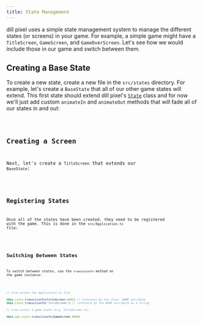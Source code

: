 ```yaml
---
title: State Management
---
```




dill pixel uses a simple state management system to manage the different states (or screens)
in your game. For example, a simple game might have a `TitleScreen`, `GameScreen`, and `GameOverScreen`.
Let's see how we would include those in our game and switch between them.

## Creating a Base State

To create a new state, create a new file in the `src/states` directory. For example, let's create a `BaseState`
that all of our other game states will extend. This first state should extend dill pixel's [`State`](/api/classes/state) class
and for now we'll just add custom `animateIn` and `animateOut` methods that will fade all of our states in and out:

<Code code={baseStateTs} lang="ts" title="src/states/BaseState.ts" />

## Creating a Screen

Next, let's create a `TitleScreen` that extends our `BaseState`:

<Code code={titleScreenTs} lang="ts" title="src/states/TitleScreen.ts" />

## Registering States

Once all of the states have been created, they need to be registered with the game. This is done in the 
`src/Application.ts` file:

<Code code={applicationTs} lang="ts" title="src/Application.ts" />

## Switching Between States

To switch between states, use the `transitionTo` method on the game instance:

```ts

// From within the Application.ts file

this.state.transitionTo(TitleScreen.NAME) // reference by the class' NAME attribute
this.state.transitionTo('TitleScreen') // reference by the NAME attribute as a string

// From within a game state (e.g. TitleScreen.ts)

this.app.state.transitionTo(GameScreen.NAME)

```